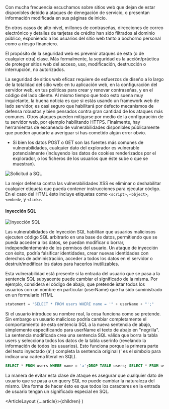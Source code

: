 

Con mucha frecuencia escuchamos sobre sitios web que
dejan de estar disponibles debido a ataques de denegación
de servicio, o presentan información modificada en sus páginas de inicio.

En otros casos de alto nivel, millones de contraseñas,
direcciones de correo electrónico y detalles de tarjetas
de crédito han sido filtrados al dominio público, exponiendo
a los usuarios del sitio web tanto a bochorno personal como a
riesgo financiero.

El propósito de la seguridad web es prevenir ataques de esta
(o de cualquier otra) clase. Más formalmente, la seguridad es la
acción/práctica de proteger sitios web del acceso, uso, modificación,
destrucción o interrupción, no autorizados.

La seguridad de sitios web eficaz requiere de esfuerzos de diseño a
lo largo de la totalidad del sitio web: en tu aplicación web, en
la configuración del servidor web, en tus políticas para crear y
renovar contraseñas, y en el código del lado cliente. Al mismo
tiempo que todo esto suena muy inquietante, la buena noticia es
que si estás usando un framework web de lado servidor, es casi
seguro que habilitará por defecto mecanismos de defensa robustos
y bien pensados contra gran cantidad de los ataques más comunes.
Otros ataques pueden mitigarse por medio de la configuración de
tu servidor web, por ejemplo habilitando HTTPS. Finalmente, hay
herramientas de escaneado de vulnerabilidades disponibles públicamente
que pueden ayudarte a averiguar si has cometido algún error obvio.

- Si bien los datos POST o GET son las fuentes más comunes
  de vulnerabilidades, cualquier dato del explorador es
  vulnerable potencialmente (incluyendo los datos de cookies
  renderizados por el explorador, o los ficheros de los usuarios
  que éste sube o que se muestran).

![Solicitud a SQL](https://i.ytimg.com/vi/4A11IcRfs0Y/maxresdefault.jpg)

La mejor defensa contra las vulnerabilidades XSS es eliminar o
deshabilitar cualquier etiqueta que pueda contener instrucciones
para ejecutar código. En el caso del HTML ésto incluye etiquetas
como `<script>`, `<object>`, `<embed>`, y `<link>`.

#### Inyección SQL

![Inyección SQL](https://academy.avast.com/hs-fs/hubfs/New_Avast_Academy/SQL%20injection/What%20is%20a%20SQL%20injection.png?width=660&name=What%20is%20a%20SQL%20injection.png)

Las vulnerabilidades de Inyección SQL habilitan que usuarios
maliciosos ejecuten código SQL arbitrario en una base de datos,
permitiendo que se pueda acceder a los datos, se puedan modificar
o borrar, independientemente de los permisos del usuario. Un ataque
de inyección con éxito, podría falsificar identidades, crear nuevas
identidades con derechos de administración, acceder a todos los datos
en el servidor o destruir/modificar los datos para hacerlos inutilizables.

Esta vulnerabilidad está presente si la entrada del usuario que se
pasa a la sentencia SQL subyacente puede cambiar el significado de
la misma. Por ejemplo, considera el código de abajo, que pretende
istar todos los usuarios con un nombre en particular (userName)
que ha sido suministrado en un formulario HTML

```python
statement = "SELECT * FROM users WHERE name = '" + userName + "';"
```

Si el usuario introduce su nombre real, la cosa funciona
como se pretende. Sin embargo un usuario malicioso podría
cambiar completamente el comportamiento de esta sentencia
SQL a la nueva sentencia de abajo, simplemente especificando
para userName el texto de abajo en "negrilla". La sentencia
modificada crea una sentencia SQL válida que borra la tabla
users y selecciona todos los datos de la tabla userinfo
(revelando la información de todos los usuarios).
Esto funciona porque la primera parte del texto inyectado (a';)
completa la sentencia original (' es el símbolo para indicar
una cadena literal en SQL).

```sql
SELECT * FROM users WHERE name = 'a';DROP TABLE users; SELECT * FROM userinfo WHERE 't' = 't';
```

La manera de evitar esta clase de ataque es asegurar que
cualquier dato de usuario que se pasa a un query SQL no
puede cambiar la naturaleza del mismo. Una forma de hacer
ésto es que todos los caracteres en la entrada de usuario
tengan un significado especial en SQL.

  <ArticleLayout {...article}>{children}</ArticleLayout>
)
